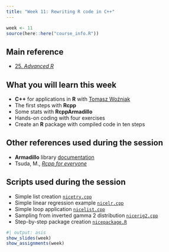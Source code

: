 ```yaml
---
title: "Week 11: Rewriting R code in C++"
---
```


```r
week <- 11
source(here::here("course_info.R"))
```

## Main reference

* [25. *Advanced R*](https://adv-r.hadley.nz/rcpp.html)

## What you will learn this week

* **C++** for applications in **R** with [Tomasz Woźniak](https://github.com/donotdespair)
* The first steps with **Rcpp**
* Some stats with **RcppArmadillo**
* Hands-on coding with four exercises
* Create an **R** package with compiled code in ten steps

## Other references used during the session

* **Armadillo** library [documentation](https://arma.sourceforge.net/docs.html)
* Tsuda, M., [*Rcpp for everyone*](https://teuder.github.io/rcpp4everyone_en/)

## Scripts used during the session

* Simple list creation [`nicetry.cpp`](https://github.com/numbats/arp/blob/main/week12/nicetry.cpp)
* Simple linear regression example [`nicelr.cpp`](https://github.com/numbats/arp/blob/main/week12/nicelr.cpp)
* Simple loop application [`nicelist.cpp`](https://github.com/numbats/arp/blob/main/week12/nicelist.cpp)
* Sampling from inverted gamma 2 distribution [`nicerig2.cpp`](https://github.com/numbats/arp/blob/main/week12/nicerig2.cpp)
* Step-by-step package creation [`nicepackage.R`](https://github.com/numbats/arp/blob/main/week12/nicepackage.R)

```r
#| output: asis
show_slides(week)
show_assignments(week)
```
